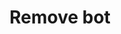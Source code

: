 ---
title: 'Remove bot'
description: 'Removes a bot from its meeting and deletes its associated data.'
openapi: 'GET /bots/{bot_id}/remove_bot'
--- 